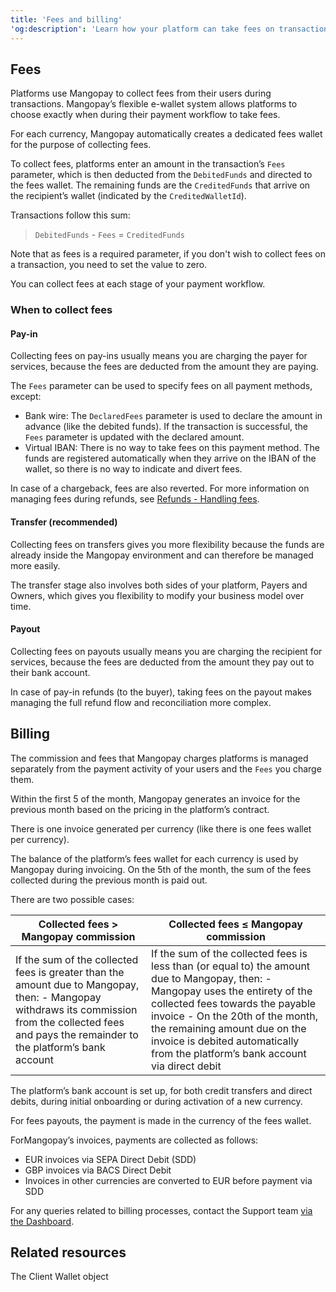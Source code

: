 ```yaml
---
title: 'Fees and billing'  
'og:description': 'Learn how your platform can take fees on transactions, plus how Mangopay’s billing cycle works.'  
---
```

  

## Fees  

Platforms use Mangopay to collect fees from their users during transactions. Mangopay’s flexible e-wallet system allows platforms to choose exactly when during their payment workflow to take fees.   

For each currency, Mangopay automatically creates a dedicated fees wallet for the purpose of collecting fees.  

To collect fees, platforms enter an amount in the transaction’s `Fees` parameter, which is then deducted from the `DebitedFunds` and directed to the fees wallet. The remaining funds are the `CreditedFunds` that arrive on the recipient’s wallet (indicated by the `CreditedWalletId`). 

Transactions follow this sum:

> `DebitedFunds` - `Fees` = `CreditedFunds`

Note that as fees is a required parameter, if you don't wish to collect fees on a transaction, you need to set the value to zero.  

You can collect fees at each stage of your payment workflow. 

### When to collect fees  

#### Pay-in  

Collecting fees on pay-ins usually means you are charging the payer for services, because the fees are deducted from the amount they are paying.  

The `Fees` parameter can be used to specify fees on all payment methods, except:  
- Bank wire: The `DeclaredFees` parameter is used to declare the amount in advance (like the debited funds). If the transaction is successful, the `Fees` parameter is updated with the declared amount.  
- Virtual IBAN: There is no way to take fees on this payment method. The funds are registered automatically when they arrive on the IBAN of the wallet, so there is no way to indicate and divert fees.  

In case of a chargeback, fees are also reverted. For more information on managing fees during refunds, see <a href="/guides/refunds">Refunds - Handling fees</a>.  

#### Transfer (recommended)  

Collecting fees on transfers gives you more flexibility because the funds are already inside the Mangopay environment and can therefore be managed more easily.  

The transfer stage also involves both sides of your platform, Payers and Owners, which gives you flexibility to modify your business model over time.  

#### Payout  

Collecting fees on payouts usually means you are charging the recipient for services, because the fees are deducted from the amount they pay out to their bank account.  

In case of pay-in refunds (to the buyer), taking fees on the payout makes managing the full refund flow and reconciliation more complex.   

## Billing  

The commission and fees that Mangopay charges platforms is managed separately from the payment activity of your users and the `Fees` you charge them.

Within the first 5 <WorkingDay content="working days" /> of the month, Mangopay generates an invoice for the previous month based on the pricing in the platform’s contract.  

There is one invoice generated per currency (like there is one fees wallet per currency).  

The balance of the platform’s fees wallet for each currency is used by Mangopay during invoicing. On the 5th <WorkingDay content="working day" /> of the month, the sum of the fees collected during the previous month is paid out.  

There are two possible cases: 

<table>
  <thead class="header">
    <tr>
      <th>Collected fees > Mangopay commission</th>
      <th>Collected fees ≤ Mangopay commission</th>
    </tr>
  </thead>
  <tbody class="table-content">
    <tr>
<td>
If the sum of the collected fees is greater than the amount due to Mangopay, then:  
- Mangopay withdraws its commission from the collected fees and pays the remainder to the platform’s bank account
</td>
<td>
If the sum of the collected fees is less than (or equal to) the amount due to Mangopay, then:  
- Mangopay uses the entirety of the collected fees towards the payable invoice  
- On the 20th of the month, the remaining amount due on the invoice is debited automatically from the platform’s bank account via direct debit  
</td>
    </tr>
  </tbody>
</table>

The platform’s bank account is set up, for both credit transfers and direct debits, during initial onboarding or during activation of a new currency.   

For fees payouts, the payment is made in the currency of the fees wallet.  

ForMangopay’s invoices, payments are collected as follows:  
- EUR invoices via SEPA Direct Debit (SDD)  
- GBP invoices via BACS Direct Debit  
- Invoices in other currencies are converted to EUR before payment via SDD  

For any queries related to billing processes, contact the Support team <a href="https://hub.mangopay.com/" target="_blank">via the Dashboard</a>.  

## Related resources  

<CardGroup cols={1}>
    <Card title="Endpoints" href="/api-reference/client-wallets/client-wallet-object">The Client Wallet object</Card>
</CardGroup>